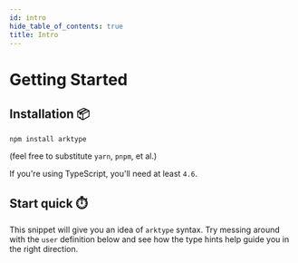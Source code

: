 ```yaml
---
id: intro
hide_table_of_contents: true
title: Intro
---
```



# Getting Started

## Installation 📦

`npm install arktype`

(feel free to substitute `yarn`, `pnpm`, et al.)

If you're using TypeScript, you'll need at least `4.6`.

## Start quick ⏱️

This snippet will give you an idea of `arktype` syntax. Try messing around with the `user` definition below and see how the type hints help guide you in the right direction.

<StackBlitzDemo embedId="type" />
